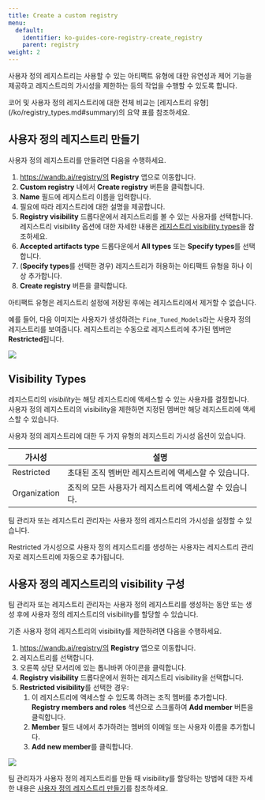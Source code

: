 ---
title: Create a custom registry
menu:
  default:
    identifier: ko-guides-core-registry-create_registry
    parent: registry
weight: 2
---

사용자 정의 레지스트리는 사용할 수 있는 아티팩트 유형에 대한 유연성과 제어 기능을 제공하고 레지스트리의 가시성을 제한하는 등의 작업을 수행할 수 있도록 합니다.

<Info>
코어 및 사용자 정의 레지스트리에 대한 전체 비교는 [레지스트리 유형](/ko/registry_types.md#summary)의 요약 표를 참조하세요.
</Info>

## 사용자 정의 레지스트리 만들기

사용자 정의 레지스트리를 만들려면 다음을 수행하세요.

1. https://wandb.ai/registry/의 **Registry** 앱으로 이동합니다.
2. **Custom registry** 내에서 **Create registry** 버튼을 클릭합니다.
3. **Name** 필드에 레지스트리 이름을 입력합니다.
4. 필요에 따라 레지스트리에 대한 설명을 제공합니다.
5. **Registry visibility** 드롭다운에서 레지스트리를 볼 수 있는 사용자를 선택합니다. 레지스트리 visibility 옵션에 대한 자세한 내용은 [레지스트리 visibility types](/ko/./configure_registry.md#registry-visibility-types)을 참조하세요.
6. **Accepted artifacts type** 드롭다운에서 **All types** 또는 **Specify types**를 선택합니다.
7. (**Specify types**를 선택한 경우) 레지스트리가 허용하는 아티팩트 유형을 하나 이상 추가합니다.
8. **Create registry** 버튼을 클릭합니다.

<Note>
아티팩트 유형은 레지스트리 설정에 저장된 후에는 레지스트리에서 제거할 수 없습니다.
</Note>

예를 들어, 다음 이미지는 사용자가 생성하려는 `Fine_Tuned_Models`라는 사용자 정의 레지스트리를 보여줍니다. 레지스트리는 수동으로 레지스트리에 추가된 멤버만 **Restricted**됩니다.

<Frame>
    <img src="/images/registry/create_registry.gif"  />
</Frame>

## Visibility Types

레지스트리의 *visibility*는 해당 레지스트리에 액세스할 수 있는 사용자를 결정합니다. 사용자 정의 레지스트리의 visibility을 제한하면 지정된 멤버만 해당 레지스트리에 액세스할 수 있습니다.

사용자 정의 레지스트리에 대한 두 가지 유형의 레지스트리 가시성 옵션이 있습니다.

| 가시성 | 설명 |
| --- | --- |
| Restricted | 초대된 조직 멤버만 레지스트리에 액세스할 수 있습니다. |
| Organization | 조직의 모든 사용자가 레지스트리에 액세스할 수 있습니다. |

팀 관리자 또는 레지스트리 관리자는 사용자 정의 레지스트리의 가시성을 설정할 수 있습니다.

Restricted 가시성으로 사용자 정의 레지스트리를 생성하는 사용자는 레지스트리 관리자로 레지스트리에 자동으로 추가됩니다.

## 사용자 정의 레지스트리의 visibility 구성

팀 관리자 또는 레지스트리 관리자는 사용자 정의 레지스트리를 생성하는 동안 또는 생성 후에 사용자 정의 레지스트리의 visibility를 할당할 수 있습니다.

기존 사용자 정의 레지스트리의 visibility를 제한하려면 다음을 수행하세요.

1. https://wandb.ai/registry/의 **Registry** 앱으로 이동합니다.
2. 레지스트리를 선택합니다.
3. 오른쪽 상단 모서리에 있는 톱니바퀴 아이콘을 클릭합니다.
4. **Registry visibility** 드롭다운에서 원하는 레지스트리 visibility을 선택합니다.
5. **Restricted visibility**를 선택한 경우:
   1. 이 레지스트리에 액세스할 수 있도록 하려는 조직 멤버를 추가합니다. **Registry members and roles** 섹션으로 스크롤하여 **Add member** 버튼을 클릭합니다.
   2. **Member** 필드 내에서 추가하려는 멤버의 이메일 또는 사용자 이름을 추가합니다.
   3. **Add new member**를 클릭합니다.

<Frame>
    <img src="/images/registry/change_registry_visibility.gif"  />
</Frame>

팀 관리자가 사용자 정의 레지스트리를 만들 때 visibility를 할당하는 방법에 대한 자세한 내용은 [사용자 정의 레지스트리 만들기](/ko/./create_registry.md#create-a-custom-registry)를 참조하세요.
